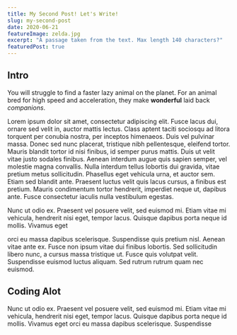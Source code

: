 ```yaml
---
title: My Second Post! Let's Write!
slug: my-second-post
date: 2020-06-21
featureImage: zelda.jpg
excerpt: "A passage taken from the text. Max length 140 characters?"
featuredPost: true
---
```


## Intro

You will struggle to find a faster lazy animal on the planet. For an animal bred for high speed and acceleration, they make **wonderful** laid back _companions_.

Lorem ipsum dolor sit amet, consectetur adipiscing elit. Fusce lacus dui, ornare sed velit in, auctor mattis lectus. Class aptent taciti sociosqu ad litora torquent per conubia nostra, per inceptos himenaeos. Duis vel pulvinar massa. Donec sed nunc placerat, tristique nibh pellentesque, eleifend tortor. Mauris blandit tortor id nisi finibus, id semper purus mattis. Duis ut velit vitae justo sodales finibus. Aenean interdum augue quis sapien semper, vel molestie magna convallis. Nulla interdum tellus lobortis dui gravida, vitae pretium metus sollicitudin. Phasellus eget vehicula urna, et auctor sem. Etiam sed blandit ante. Praesent luctus velit quis lacus cursus, a finibus est pretium. Mauris condimentum tortor hendrerit, imperdiet neque ut, dapibus ante. Fusce consectetur iaculis nulla vestibulum egestas.

Nunc ut odio ex. Praesent vel posuere velit, sed euismod mi. Etiam vitae mi vehicula, hendrerit nisi eget, tempor lacus. Quisque dapibus porta neque id mollis. Vivamus eget

orci eu massa dapibus scelerisque. Suspendisse quis pretium nisl. Aenean vitae ante ex. Fusce non ipsum vitae dui finibus lobortis. Sed sollicitudin libero nunc, a cursus massa tristique ut. Fusce quis volutpat velit. Suspendisse euismod luctus aliquam. Sed rutrum rutrum quam nec euismod.

## Coding Alot

Nunc ut odio ex. Praesent vel posuere velit, sed euismod mi. Etiam vitae mi vehicula, hendrerit nisi eget, tempor lacus. Quisque dapibus porta neque id mollis. Vivamus eget orci eu massa dapibus scelerisque. Suspendisse
